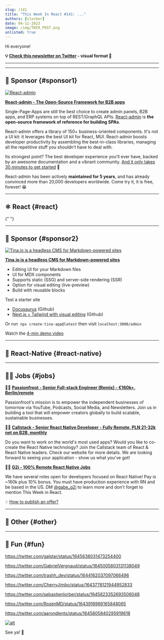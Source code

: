 ```yaml
---
slug: /141
title: "This Week In React #141: ..."
authors: [slorber]
date: 04-11-2023
image: /img/TWIR_POST.png
unlisted: true
---
```


Hi everyone!

<Todo />

<!-- truncate -->

**💡 [Check this newsletter on Twitter](https://slo.im/thread) - visual format 🎨**

---


<Support />

---

## 💸 Sponsor {#sponsor1}

[![React-admin](/emails/issues/141/react_admin.png)](https://marmelab.com/react-admin/?utm_source=newsletter&utm_term=this-week-in-react)

**[React-admin - The Open-Source Framework for B2B apps](https://marmelab.com/react-admin/?utm_source=newsletter&utm_term=this-week-in-react)**

Single-Page-Apps are still the best choice to create admin panels, B2B apps, and ERP systems on top of REST/GraphQL APIs. [React-admin](https://marmelab.com/react-admin/?utm_source=newsletter&utm_term=this-week-in-react) is **the open-source framework of reference for building SPAs**.

React-admin offers a library of 150+ business-oriented components. It's not a UI kit: it leverages the best UI kit for React, MUI. React-admin boosts developer productivity by assembling the best-in-class libraries, managing all the repetitive stuff you shouldn’t have to deal with.

Its strongest point? The best developer experience you'll ever have, backed by an awesome documentation and a vibrant community. [And it only takes 30 minutes to get started](https://marmelab.com/react-admin/Tutorial.html) 🚀

React-admin has been actively **maintained for 5 years**, and has already convinced more than 20,000 developers worldwide. Come try it, it is free, forever! 😁

---

## ⚛️ React {#react}

{" "}

<SubscribeFormEmbed />

---

## 💸 Sponsor {#sponsor2}

[![Tina.io is a headless CMS for Markdown-powered sites](/emails/issues/140/tinacms.jpg)](https://tina.io/?utm_source=newsletter&utm_term=this-week-in-react)

**[Tina.io is a headless CMS for Markdown-powered sites](https://tina.io/?utm_source=newsletter&utm_term=this-week-in-react)**

- Editing UI for your Markdown files
- UI for MDX components
- Supports static (SSG) and server-side rendering (SSR)
- Option for visual editing (live-preview)
- Build with reusable blocks

Test a starter site

- [Docusaurus](https://github.com/tinacms/tinasaurus) (Github)
- [Next.js + Tailwind with visual editing](https://github.com/tinacms/tina-cloud-starter) (Github)

Or run  `npx create-tina-app@latest` then visit `localhost:3000/admin`

Watch the [4-min demo video](https://www.youtube.com/watch?v=zRkeKSZjlyw)

---

## 📱 React-Native {#react-native}

---

## 🧑‍💻 Jobs {#jobs}

🧑‍💼 [**Passionfroot - Senior Full-stack Engineer (Remix) - €160k+, Berlin/remote**](https://passionfroot.recruitee.com/o/senior-fullstack-engineer)

Passionfroot's mission is to empower the independent businesses of tomorrow via YouTube, Podcasts, Social Media, and Newsletters. Join us in building a tool that will empower creators globally to build scalable, sustainable businesses.

🧑‍💼 [**Callstack - Senior React Native Developer - Fully Remote, PLN 21-32k net on B2B, monthly**](https://www.callstack.com/senior-react-native-developer)

Do you want to work on the world's most used apps? Would you like to co-create the React Native technology? Join the Callstack team of React & React Native leaders. Check our website for more details. We are looking forward to seeing your application - show us what you've got!

🧑‍💼 [**G2i - 100% Remote React Native Jobs**](https://twitter.com/gabe_g2i/status/1563204813881425926?s=20&t=ArRLC77BpRwXXCdx8fnUqw)

We have several roles open for developers focused on React Native! Pay is ~160k plus 10% bonus. You must have production experience with RN and be based in the US. DM [@gabe_g2i](https://twitter.com/gabe_g2i) to learn more and don't forget to mention This Week in React.

💡 [How to publish an offer?](https://thisweekinreact.com/sponsor)

---

## 🔀 Other {#other}

---

## 🤭 Fun {#fun}

https://twitter.com/galstar/status/1645638031473254400

https://twitter.com/GabrielVergnaud/status/1645005803131138049

https://twitter.com/trashh_dev/status/1644162037097066496

https://twitter.com/CherryJimbo/status/1643778121944952833

https://twitter.com/sebastienlorber/status/1645823352693506048

https://twitter.com/RozenMD/status/1643918966165848065

https://twitter.com/aarondjents/status/1645805840295919618

[![alt](/emails/issues/122/meme.jpg)](https://twitter.com/TODOTODOTODOTODOTODOTODOTODOTODOTODOTODO)

See ya! 👋

